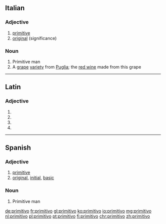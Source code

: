 ==Italian==

===Adjective===
{{it-adj|primitiv}}

# [[primitive]]
# [[original]] (significance)

===Noun===
{{it-noun|m}}

# Primitive man
# A [[grape]] [[variety]] from [[Puglia]]; the [[red wine]] made from this grape

----

==Latin==

===Adjective===
{{la-adj-form|prīmitīvō}}

# {{inflection of|prīmitīvus||dat|m|s|lang=la}}
# {{inflection of|prīmitīvus||dat|n|s|lang=la}}
# {{inflection of|prīmitīvus||abl|m|s|lang=la}}
# {{inflection of|prīmitīvus||abl|n|s|lang=la}}

----

==Spanish==

===Adjective===
{{es-adj|f=primitiva}}

# [[primitive]]
# [[original]], [[initial]], [[basic]]

===Noun===
{{es-noun|m|f=primitiva}}

# Primitive man

[[de:primitivo]]
[[fr:primitivo]]
[[gl:primitivo]]
[[ko:primitivo]]
[[io:primitivo]]
[[mg:primitivo]]
[[nl:primitivo]]
[[pl:primitivo]]
[[pt:primitivo]]
[[fi:primitivo]]
[[chr:primitivo]]
[[zh:primitivo]]